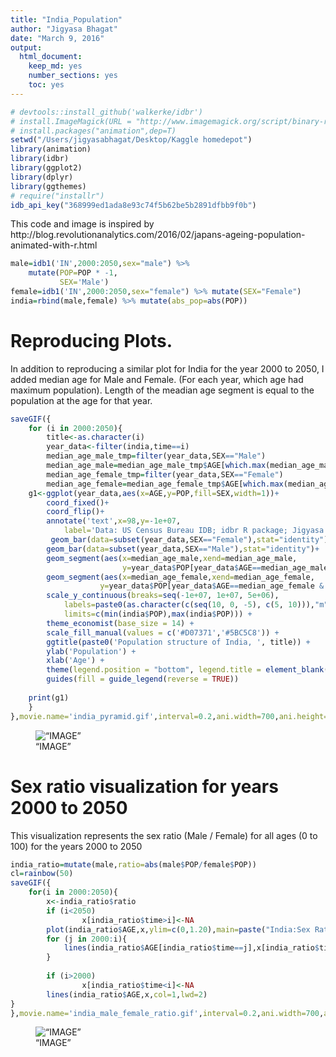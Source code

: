 ```yaml
---
title: "India_Population"
author: "Jigyasa Bhagat"
date: "March 9, 2016"
output: 
  html_document: 
    keep_md: yes
    number_sections: yes
    toc: yes
---
```


```r
# devtools::install_github('walkerke/idbr')
# install.ImageMagick(URL = "http://www.imagemagick.org/script/binary-releases.php")
# install.packages("animation",dep=T)
setwd("/Users/jigyasabhagat/Desktop/Kaggle homedepot")
library(animation)
library(idbr)
library(ggplot2)
library(dplyr)
library(ggthemes)
# require("installr")
idb_api_key("368999ed1ada8e93c74f5b62be5b2891dfbb9f0b")
```
This code and image is inspired by http://blog.revolutionanalytics.com/2016/02/japans-ageing-population-animated-with-r.html

```r
male=idb1('IN',2000:2050,sex="male") %>%
    mutate(POP=POP * -1,
           SEX='Male')
female=idb1('IN',2000:2050,sex="female") %>% mutate(SEX="Female")
india=rbind(male,female) %>% mutate(abs_pop=abs(POP))
```

# Reproducing Plots. 
In addition to reproducing a similar plot for India for the year 2000 to 2050, I added median age for Male and Female. (For each year, which age had maximum population). Length of the meadian age segment is equal to the population at the age for that year.
```r
saveGIF({
    for (i in 2000:2050){
        title<-as.character(i)
        year_data<-filter(india,time==i)
        median_age_male_tmp=filter(year_data,SEX=="Male")
        median_age_male=median_age_male_tmp$AGE[which.max(median_age_male_tmp$abs_pop)]
        median_age_female_tmp=filter(year_data,SEX=="Female")
        median_age_female=median_age_female_tmp$AGE[which.max(median_age_female_tmp$abs_pop)] 
    g1<-ggplot(year_data,aes(x=AGE,y=POP,fill=SEX,width=1))+
        coord_fixed()+
        coord_flip()+
        annotate('text',x=98,y=-1e+07,
            label='Data: US Census Bureau IDB; idbr R package; Jigyasa Bhagat',size=3)+
         geom_bar(data=subset(year_data,SEX=="Female"),stat="identity")+
        geom_bar(data=subset(year_data,SEX=="Male"),stat="identity")+
        geom_segment(aes(x=median_age_male,xend=median_age_male,
                         y=year_data$POP[year_data$AGE==median_age_male & year_data$SEX=="Male"],yend=0))+
        geom_segment(aes(x=median_age_female,xend=median_age_female,
                    y=year_data$POP[year_data$AGE==median_age_female & year_data$SEX=="Female"],yend=0))+
        scale_y_continuous(breaks=seq(-1e+07, 1e+07, 5e+06),
            labels=paste0(as.character(c(seq(10, 0, -5), c(5, 10))),"m"),
            limits=c(min(india$POP),max(india$POP))) +
        theme_economist(base_size = 14) +
        scale_fill_manual(values = c('#D07371','#5BC5C8')) +
        ggtitle(paste0('Population structure of India, ', title)) +
        ylab('Population') +
        xlab('Age') +
        theme(legend.position = "bottom", legend.title = element_blank())+
        guides(fill = guide_legend(reverse = TRUE))
      
    print(g1)     
    }
},movie.name='india_pyramid.gif',interval=0.2,ani.width=700,ani.height=600)
```

!["IMAGE"](/Users/jigyasabhagat/Desktop/Kaggle homedepot/india_pyramid.gif)


# Sex ratio visualization for years 2000 to 2050
This visualization represents the sex ratio (Male / Female) for all ages (0 to 100) for the years 2000 to 2050
```r
india_ratio=mutate(male,ratio=abs(male$POP/female$POP))
cl=rainbow(50)
saveGIF({
    for(i in 2000:2050){
        x<-india_ratio$ratio
        if (i<2050)
                x[india_ratio$time>i]<-NA
        plot(india_ratio$AGE,x,ylim=c(0,1.20),main=paste("India:Sex Ratio(",i,")",sep=""),type="n",xlab = "AGE", ylab = "Number of Males/Number of Females")
        for (j in 2000:i){
            lines(india_ratio$AGE[india_ratio$time==j],x[india_ratio$time==j],col=ifelse(j==2000,"red",cl[as.numeric(substr(j, 3, 4))]),lwd=1.5)
        }
            
        if (i>2000)
                x[india_ratio$time<i]<-NA
        lines(india_ratio$AGE,x,col=1,lwd=2)
}
},movie.name='india_male_female_ratio.gif',interval=0.2,ani.width=700,ani.height=600)
```
!["IMAGE"](/Users/jigyasabhagat/Desktop/Kaggle homedepot/india_male_female_ratio.gif)
